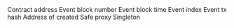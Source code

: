 <ParamField path="contract_address">
Contract address
</ParamField>
<ParamField path="evt_block_number">
Event block number
</ParamField>
<ParamField path="evt_block_time">
Event block time
</ParamField>
<ParamField path="evt_index">
Event index
</ParamField>
<ParamField path="evt_tx_hash">
Event tx hash
</ParamField>
<ParamField path="proxy">
Address of created Safe proxy
</ParamField>
<ParamField path="singleton">
Singleton
</ParamField>

